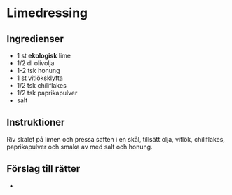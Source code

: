 
# Limedressing

## Ingredienser

- 1 st **ekologisk** lime
- 1/2 dl olivolja
- 1-2 tsk honung
- 1 st vitlöksklyfta
- 1/2 tsk chiliflakes
- 1/2 tsk paprikapulver
- salt

## Instruktioner

Riv skalet på limen och pressa saften i en skål, tillsätt olja, vitlök, chiliflakes,
paprikapulver och smaka av med salt och honung.

## Förslag till rätter

- <InternalRecipeLink
    path="ungsrostad-sotpotatissallad"
    text="Ungsrostad sötpotatissallad"
  />

